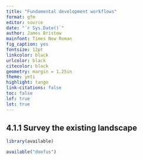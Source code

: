 ```yaml
---
title: "Fundamental development workflows"
format: gfm
editor: source
date: "`r Sys.Date()`"
author: James Bristow
mainfont: Times New Roman
fig_caption: yes
fontsize: 12pt
linkcolor: black
urlcolor: black
citecolor: black
geometry: margin = 1.25in
theme: yeti
highlight: tango
link-citations: false
toc: false
lof: true
lot: true
---
```


##  4.1.1 Survey the existing landscape

```r
library(available)

available("doofus")
```
